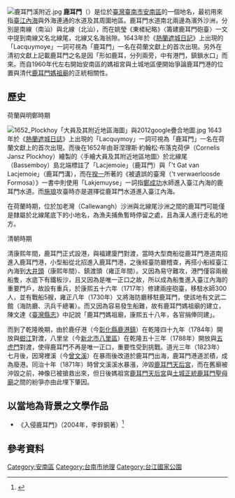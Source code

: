 {{Min-nan
| title     = 鹿耳門
| choan-han = 鹿耳門
| choan-lo  = Lo̍k-ní-mn̂g
}}
[[File:鹿耳門溪附近.jpg|thumb]]
'''鹿耳門'''（{{lang-nan-tw|''Lo̍k-ní-mn̂g''}}）是位於[[臺灣|臺灣]][[臺南市|臺南市]][[安南區|安南區]]的一個地名，最初用來指[[臺江內海|臺江內海]]與外海連通的水道及其周圍地區。鹿耳門水道南北兩邊為濱外沙洲，分別是南線（南汕）與北線（北汕），而在姚瑩《東槎紀略》〈籌建鹿耳門砲臺〉一文中提到南線又名北線尾，北線又名海翁隙{{r|吳|page=133}}。1643年於《[[熱蘭遮城日記|熱蘭遮城日記]]》上出現的「Lacquymoye」一詞可視為「鹿耳門」一名在荷蘭文獻上的首次出現{{r|范|page=11}}{{r|許}}。另外在清初文獻上記載鹿耳門之名是因「形如鹿耳，分列兩旁，中有港門，鎮鎖水口」而來{{r|許}}。而自1960年代左右開始安南區的媽祖宮與土城地區便開始爭論鹿耳門港的位置與清代[[鹿耳門媽祖廟|鹿耳門媽祖廟]]的正統相關性。

== 歷史 ==
; 荷蘭與明鄭時期
[[File:1652_Plockhoy「大員及其附近地區海圖」與2012google疊合地圖.jpg|thumb]]
1643年於《[[熱蘭遮城日誌|熱蘭遮城日誌]]》上出現的「Lacquymoy」一詞可視為「鹿耳門」一名在荷蘭文獻上的首次出現{{r|范|page=11}}。而後在1652年由哥涅理斯·約翰松·布落克荷伊（Cornelis Jansz Plockhoy）繪製的〈手繪大員及其附近地區地圖〉於北線尾（Bassemboy）島北端標註了「Lacjemoie」（鹿耳門）與「't Gat van Lacjemoie」（鹿耳門溝）{{r|吳|page=114}}，而在[[揆一|揆一]]所著的《被遺誤的臺灣（'t verwaerloosde Formosa）》一書中則使用「Lakjemuyse」一詞指[[鄭成功|鄭成功]]水師進入臺江內海的鹿耳門水道{{r|范|page=12}}。而[[施琅|施琅]]攻臺時亦是選擇從鹿耳門水道進入臺江內海{{r|范|page=19}}。

在荷蘭時期，位於加老灣（Callewangh）沙洲與北線尾沙洲之間的鹿耳門可能僅是隸屬於北線尾底下的小地名，為漁夫捕魚暫時停留之處，且為漢人進行走私的地方{{r|許}}。

; 清朝時期
清康熙年間，鹿耳門正式設港，與福建廈門對渡，當時大型商船從鹿耳門港道南招進入鹿耳門港，小型船從北招進入鹿耳門港，之後經臺防廳稽查，再搭小船經臺江內海到[[大井頭|大井頭]]（康熙年間）、鎮渡頭（雍正年間）{{r|許}}。又因為易守難攻，港門僅容兩艘船隻，水底下有鐵板沙，且又因為是唯一正口之故，所以成為船隻進入臺江內海的重要門戶，故設有重兵{{r|許}}，於康熙五十六年（1717年）修建兩座砲臺，移駐水師300人，並有戰船5艘，雍正八年（1730年）又將海防廳移駐鹿耳門，使該地有文武二館（海防廳、汛兵千總署）{{r|鄭}}。而又因為容易發生船難，故有鹿耳門媽祖廟的建立{{r|許}}，陳文達《[[臺灣縣志|臺灣縣志]]》中記說「鹿耳門媽祖廟，康熙五十八年，各官捐俸同建」{{r|鄭}}。

而到了乾隆晚期，由於鹿仔港（今[[彰化縣|彰化縣]][[鹿港鎮|鹿港鎮]]）在乾隆四十九年（1784年）開放與[[蚶江镇|蚶江]]對渡，八里坌（今[[新北市|新北市]][[八里區|八里區]]）在乾隆五十三年（1788年）開放與[[福州|五虎門]]對渡，使得鹿耳門不再是唯一正口，重要性受到挑戰{{r|許}}。道光三年（1823年）七月後，因灣裡溪（今[[曾文溪|曾文溪]]）在暴雨後改道於鹿耳門出海，鹿耳門港道淤積，成為廢港{{r|許}}。同治十年（1871年）時曾文溪溪水暴漲，沖毀[[鹿耳門媽祖廟|鹿耳門天后宮]]，而在舊廟被沖毀之前，神像已被搶救出來，但日後媽祖宮[[鹿耳門天后宮|鹿耳門天后宮]]與[[正統鹿耳門聖母廟|土城正統鹿耳門聖母廟]]之間的紛爭亦由此埋下肇因{{r|鄭}}。

== 以當地為背景之文學作品 ==
* 《入侵鹿耳門》（2004年，李鋅銅著）<ref name=lihpao>{{cite news |url=http://www.lihpao.com/?action-viewnews-itemid-128024 |title=古今書房：食人水母入侵鹿耳門 |date=2013-04-01 |accessdate=2013-04-01 |language=zh-hant |author=唐澄暐 |publisher=[[立報|立報]] |location=台灣 |archive-date=2016-03-04 |archive-url=https://web.archive.org/web/20160304125910/http://www.lihpao.com/?action-viewnews-itemid-128024 |dead-url=no }}</ref>

== 參考資料 ==
{{reflist|refs=
<ref name="范">{{cite book|author=范勝雄 |title=《盡看鹿耳門》|publisher=臺南市政府 |isbn=957-02-9296-2 |date=2001年10月}}</ref>
<ref name="吳">{{cite book|author=吳茂成 |title=《臺江內海及其庄社》|publisher=臺南市政府文化局 |isbn= 9789860352108 |date=2013年3月}}</ref>
<ref name="許">{{cite book|author=許清保 |title=《大臺南的港口》|publisher=臺南市政府文化局 |isbn= 9789860352085 |pages=288－302頁|date=2013年3月}}</ref>
<ref name="鄭">{{cite book|author=鄭道聰 |title=《明鄭王朝在臺南》|publisher=臺南市政府文化局 |isbn= 9789860352092 |pages=293－305頁|date=2013年3月}}</ref>
}}

[[Category:安南區|Category:安南區]]
[[Category:台南市地理|Category:台南市地理]]
[[Category:台江國家公園|Category:台江國家公園]]